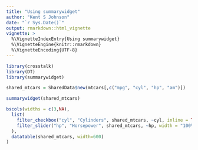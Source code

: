```yaml
---
title: "Using summarywidget"
author: "Kent S Johnson"
date: "`r Sys.Date()`"
output: rmarkdown::html_vignette
vignette: >
  %\VignetteIndexEntry{Using summarywidget}
  %\VignetteEngine{knitr::rmarkdown}
  %\VignetteEncoding{UTF-8}
---
```


```r
library(crosstalk)
library(DT)
library(summarywidget)

shared_mtcars = SharedData$new(mtcars[,c("mpg", "cyl", "hp", "am")])

summarywidget(shared_mtcars)

bscols(widths = c(3,NA),
  list(
    filter_checkbox("cyl", "Cylinders", shared_mtcars, ~cyl, inline = TRUE),
    filter_slider("hp", "Horsepower", shared_mtcars, ~hp, width = "100%")
  ),
  datatable(shared_mtcars, width=600)
)
```


